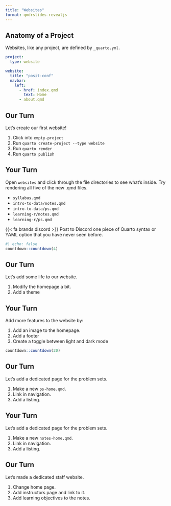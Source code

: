 ```yaml
---
title: "Websites"
format: qmdrslides-revealjs
---
```


## Anatomy of a Project

Websites, like any project, are defined by `_quarto.yml`. 

```yaml
project:
  type: website

website:
  title: "posit-conf"
  navbar:
    left:
      - href: index.qmd
        text: Home
      - about.qmd
```

## Our Turn {.our-turn}

Let's create our first website!

1. Click into `empty-project`
2. Run `quarto create-project --type website`
3. Run `quarto render`
4. Run `quarto publish`

## Your Turn {.your-turn}

Open `websites` and click through the file directories to see what's inside. Try rendering all five of the new .qmd files.

- `syllabus.qmd`
- `intro-to-data/notes.qmd`
- `intro-to-data/ps.qmd`
- `learning-r/notes.qmd`
- `learning-r/ps.qmd`

{{< fa brands discord >}} Post to Discord one piece of Quarto syntax or YAML option that you have never seen before.

```r
#| echo: false
countdown::countdown(4)
```


## Our Turn {.our-turn}

Let's add some life to our website.

1. Modify the homepage a bit.
2. Add a theme


## Your Turn {.your-turn}

Add more features to the website by:

1. Add an image to the homepage.
2. Add a footer
3. Create a toggle between light and dark mode

```r
countdown::countdown(20)
```


## Our Turn {.our-turn}

Let's add a dedicated page for the problem sets.

1. Make a new `ps-home.qmd`.
2. Link in navigation.
3. Add a listing.


## Your Turn {.your-turn}

Let's add a dedicated page for the problem sets.

1. Make a new `notes-home.qmd`.
2. Link in navigation.
3. Add a listing.


## Our Turn {.our-turn}

Let's made a dedicated staff website.

1. Change home page.
2. Add instructors page and link to it.
3. Add learning objectives to the notes.
